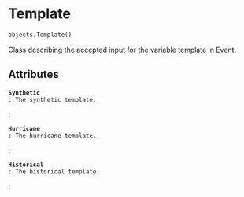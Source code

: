# Template { #flood_adapt.objects.Template }

```python
objects.Template()
```

Class describing the accepted input for the variable template in Event.

## Attributes {.doc-section .doc-section-attributes}

<code>[**Synthetic**]{.parameter-name} [:]{.parameter-annotation-sep} [The synthetic template.]{.parameter-annotation}</code>

:

<code>[**Hurricane**]{.parameter-name} [:]{.parameter-annotation-sep} [The hurricane template.]{.parameter-annotation}</code>

:

<code>[**Historical**]{.parameter-name} [:]{.parameter-annotation-sep} [The historical template.]{.parameter-annotation}</code>

:
